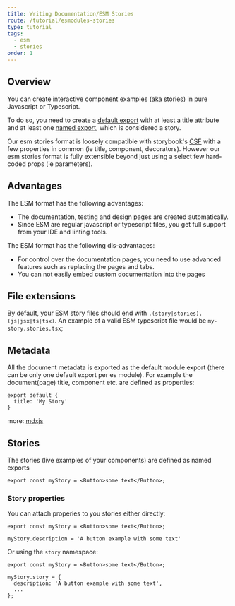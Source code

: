 ```yaml
---
title: Writing Documentation/ESM Stories
route: /tutorial/esmodules-stories
type: tutorial
tags:
  - esm
  - stories
order: 1  
---
```


## Overview

You can create interactive component examples (aka stories) in pure Javascript or Typescript. 

To do so, you need to create a [default export](#metadata) with at least a title attribute and at least one [named export](#stories), which is considered a story.

Our esm stories format is loosely compatible with storybook's [CSF](https://storybook.js.org/docs/formats/component-story-format/) with a few properties in common (ie title, component, decorators). However our esm stories format is fully extensible beyond just using a select few hard-coded props (ie parameters).

## Advantages

The ESM format has the following advantages:

- The documentation, testing and design pages are created automatically.
- Since ESM are regular javascript or typescript files, you get full support from your IDE and linting tools.

The ESM format has the following dis-advantages:

- For control over the documentation pages, you need to use advanced features such as replacing the pages and tabs.
- You can not easily embed custom documentation into the pages

## File extensions

By default, your ESM story files should end with `.(story|stories).(js|jsx|ts|tsx)`. An example of a valid ESM typescript file would be `my-story.stories.tsx`;


## Metadata

All the document metadata is exported as the default module export (there can be only one default export per es module). For example the document(page) title, component etc. are defined as properties:

```
export default {
  title: 'My Story'
}
```

more: [mdxjs](https://mdxjs.com)


## Stories

The stories (live examples of your components) are defined as named exports

```
export const myStory = <Button>some text</Button>;
```

### Story properties

You can attach properies to you stories either directly:

```
export const myStory = <Button>some text</Button>;

myStory.description = 'A button example with some text'
```

Or using the `story` namespace:

```
export const myStory = <Button>some text</Button>;

myStory.story = {
  description: 'A button example with some text',
  ...
};
 
```
